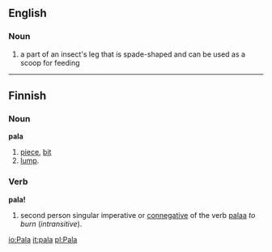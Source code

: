 ==English==
===Noun===
# a part of an insect's leg that is spade-shaped and can be used as a scoop for feeding

----

==Finnish==

===Noun===
'''pala'''

# [[piece]], [[bit]]
# [[lump]].

===Verb===
'''pala!'''

# second person singular imperative or [[connegative]] of the verb [[palaa]] ''to burn'' (''intransitive'').

[[io:Pala]]
[[it:pala]]
[[pl:Pala]]